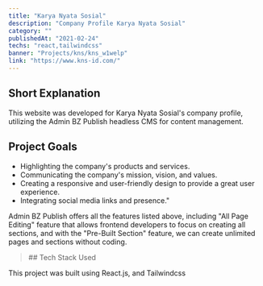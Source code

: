 ```yaml
---
title: "Karya Nyata Sosial"
description: "Company Profile Karya Nyata Sosial"
category: ""
publishedAt: "2021-02-24"
techs: "react,tailwindcss"
banner: "Projects/kns/kns_w1welp"
link: "https://www.kns-id.com/"
---
```


## Short Explanation

This website was developed for Karya Nyata Sosial's company profile, utilizing the Admin BZ Publish headless CMS for content management.

## Project Goals

- Highlighting the company's products and services.
- Communicating the company's mission, vision, and values.
- Creating a responsive and user-friendly design to provide a great user experience.
- Integrating social media links and presence."

Admin BZ Publish offers all the features listed above, including "All Page Editing" feature that allows frontend developers to focus on creating all sections, and with the "Pre-Built Section" feature, we can create unlimited pages and sections without coding.

<blockquote className="with-icons">
  ## Tech Stack Used
  <div className="not-prose mt-2">
    <TechIcons techs={["react", "tailwindcss"]} />
  </div>
</blockquote>

This project was built using React.js, and Tailwindcss
